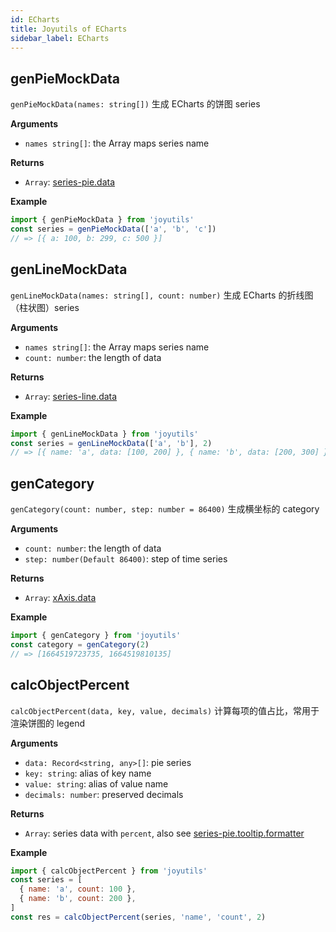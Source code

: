 ```yaml
---
id: ECharts
title: Joyutils of ECharts
sidebar_label: ECharts
---
```


## genPieMockData

`genPieMockData(names: string[])` 生成 ECharts 的饼图 series

**Arguments**

- `names string[]`: the Array maps series name

**Returns**

- `Array`: [series-pie.data](https://echarts.apache.org/zh/option.html#series-pie.data)

**Example**

```js
import { genPieMockData } from 'joyutils'
const series = genPieMockData(['a', 'b', 'c'])
// => [{ a: 100, b: 299, c: 500 }]
```

## genLineMockData

`genLineMockData(names: string[], count: number)` 生成 ECharts 的折线图（柱状图）series

**Arguments**

- `names string[]`: the Array maps series name
- `count: number`: the length of data

**Returns**

- `Array`: [series-line.data](https://echarts.apache.org/zh/option.html#series-line.data)

**Example**

```js
import { genLineMockData } from 'joyutils'
const series = genLineMockData(['a', 'b'], 2)
// => [{ name: 'a', data: [100, 200] }, { name: 'b', data: [200, 300] }]
```

## genCategory

`genCategory(count: number, step: number = 86400)` 生成横坐标的 category

**Arguments**

- `count: number`: the length of data
- `step: number(Default 86400)`: step of time series

**Returns**

- `Array`: [xAxis.data](https://echarts.apache.org/zh/option.html#xAxis.data)

**Example**

```js
import { genCategory } from 'joyutils'
const category = genCategory(2)
// => [1664519723735, 1664519810135]
```

## calcObjectPercent

`calcObjectPercent(data, key, value, decimals)` 计算每项的值占比，常用于渲染饼图的 legend

**Arguments**

- `data: Record<string, any>[]`: pie series
- `key: string`: alias of key name
- `value: string`: alias of value name
- `decimals: number`: preserved decimals

**Returns**

- `Array`: series data with `percent`, also see [series-pie.tooltip.formatter](https://echarts.apache.org/zh/option.html#series-pie.tooltip.formatter)

**Example**

```js
import { calcObjectPercent } from 'joyutils'
const series = [
  { name: 'a', count: 100 },
  { name: 'b', count: 200 },
]
const res = calcObjectPercent(series, 'name', 'count', 2)
```
